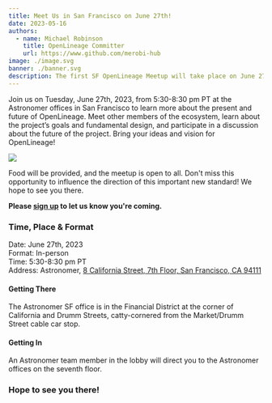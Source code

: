 ```yaml
---
title: Meet Us in San Francisco on June 27th!
date: 2023-05-16
authors: 
  - name: Michael Robinson
    title: OpenLineage Committer
    url: https://www.github.com/merobi-hub
image: ./image.svg
banner: ./banner.svg
description: The first SF OpenLineage Meetup will take place on June 27th.
---
```


Join us on Tuesday, June 27th, 2023, from 5:30-8:30 pm PT at the Astronomer offices 
in San Francisco to learn more about the present and future of OpenLineage. Meet 
other members of the ecosystem, learn about the project’s goals and fundamental 
design, and participate in a discussion about the future of the project. Bring 
your ideas and vision for OpenLineage!

![](./banner.svg#banner)

<!--truncate-->

Food will be provided, and the meetup is open to all. Don't miss this opportunity 
to influence the direction of this important new standard! We hope to see you 
there. 

**Please [sign up](https://www.meetup.com/meetup-group-bnfqymxe/events/293448130/)
to let us know you're coming.**

### Time, Place & Format

Date: June 27th, 2023  
Format: In-person  
Time: 5:30-8:30 pm PT  
Address: Astronomer, [8 California Street, 7th Floor, San Francisco, CA 94111](https://goo.gl/maps/7UxfePDNPkneyc8v5?coh=178571&entry=tt)

#### Getting There
The Astronomer SF office is in the Financial District at the corner of California
and Drumm Streets, catty-cornered from the Market/Drumm Street cable car stop.

#### Getting In 
An Astronomer team member in the lobby will direct you to the Astronomer offices 
on the seventh floor.

### Hope to see you there!